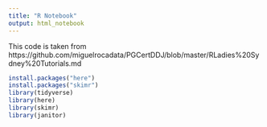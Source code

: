 ```yaml
---
title: "R Notebook"
output: html_notebook
---
```


This code is taken from https://github.com/miguelrocadata/PGCertDDJ/blob/master/RLadies%20Sydney%20Tutorials.md

```r
install.packages("here")
install.packages("skimr")
library(tidyverse)
library(here)
library(skimr)
library(janitor)
```

